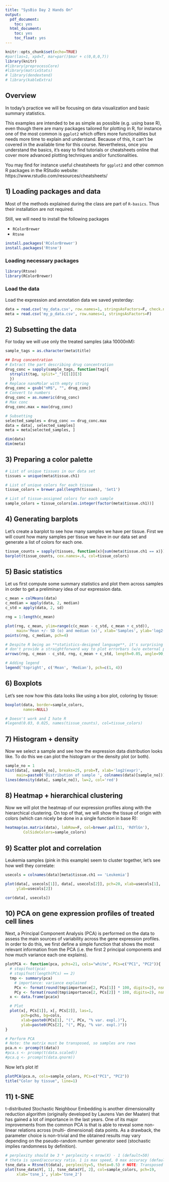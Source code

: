 ```yaml
---
title: "SysBio Day 2 Hands On"
output:
  pdf_document:
    toc: yes
  html_document:
    toc: yes
    toc_float: yes
---
```


```r
knitr::opts_chunk$set(echo=TRUE)
#par(las=1, xpd=T, mar=par()$mar + c(0,0,0,7))
library(knitr)
#library(preprocessCore)
#library(matrixStats)
# library(dendextend)
# library(kableExtra)
```

## Overview

In today's practice we will be focusing on data visualization and basic summary
statistics.

This examples are intended to be as simple as possible (e.g. using base R),
even though there are many packages tailored for plotting in R, for instance one
of the most common is `ggplot2` which offers more functionalities but needs
more time to explain and understand. Because of this, it can't be covered in the
available time for this course. Nevertheless, once you understand the basics,
it's easy to find tutorials or cheatsheets online that cover more advanced
plotting techniques and/or functionalities.

You may find for instance useful cheatsheets for `ggplot2` and other common R
packages in the RStudio website: https://www.rstudio.com/resources/cheatsheets/

## 1) Loading packages and data

Most of the methods explained during the class are part of `R-basics`.
Thus their installation are not required.

Still, we will need to install the following packages

* `RColorBrewer`
* `Rtsne`

```r
install.packages('RColorBrewer')
install.packages('Rtsne')
```

### Loading necessary packages

```r
library(Rtsne)
library(RColorBrewer)
```

### Load the data

Load the expression and annotation data we saved yesterday:

```r
data = read.csv('my_data.csv', row.names=1, stringsAsFactors=F, check.names=F)
meta = read.csv('my_p_data.csv', row.names=1, stringsAsFactors=F)
```

## 2) Subsetting the data

For today we will use only the treated samples (aka 10000nM):

```r
sample_tags = as.character(meta$title)

## Drug concentration
# Extract the part describing drug concentration
drug_conc = sapply(sample_tags, function(tag){
  strsplit(tag, split="_")[[1]][3]
  })
# Replace nanoMolar with empty string
drug_conc = gsub("nM$", "", drug_conc)
# Convert to numbers
drug_conc = as.numeric(drug_conc)
# Max conc
drug_conc.max = max(drug_conc)

# Subsetting
selected_samples = drug_conc == drug_conc.max
data = data[, selected_samples]
meta = meta[selected_samples, ]

dim(data)
dim(meta)
```

## 3) Preparing a color palette

```r
# List of unique tissues in our data set
tissues = unique(meta$tissue.ch1)

# List of unique colors for each tissue
tissue_colors = brewer.pal(length(tissues), 'Set1')

# List of tissue-assigned colors for each sample
sample_colors = tissue_colors[as.integer(factor(meta$tissue.ch1))]
```

## 4) Generating barplots

Let's create a barplot to see how many samples we have per tissue. First we
will count how many samples per tissue we have in our data set and generate
a list of colors for each one.

```r
tissue_counts = sapply(tissues, function(x){sum(meta$tissue.ch1 == x)})
barplot(tissue_counts, cex.names=.6, col=tissue_colors)
```

## 5) Basic statistics

Let us first compute some summary statistics and  plot them across samples in
order to get a preliminary idea of our expression data.

```r
c_mean = colMeans(data)
c_median = apply(data, 2, median)
c_std = apply(data, 2, sd)

rng = 1:length(c_mean)

plot(rng, c_mean, ylim=range(c(c_mean - c_std, c_mean + c_std)),
     main='Mean +/- SD (o) and median (x)', xlab='Samples', ylab='log2(expr)')
points(rng, c_median, pch=4)

# Despite R being an **statistics-designed language**, it's surprising they
# don't provide a straightforward way to plot errorbars (w/o external packages)
arrows(rng, c_mean - c_std, rng, c_mean + c_std, length=0.05, angle=90, code=3)

# Adding legend
legend('topright', c('Mean', 'Median'), pch=c(1, 4))
```

## 6) Boxplots

Let's see now how this data looks like using a box plot, coloring by tissue:

```r
boxplot(data, border=sample_colors,
        names=NULL)

# Doesn't work and I hate R
#legend(0.03, 0.025, names(tissue_counts), col=tissue_colors)
```

## 7) Histogram + density

Now we select a sample and see how the expression data distribution looks like.
To do this we can plot the histogram or the density plot (or both).

```r
sample_no = 1
hist(data[, sample_no], breaks=25, prob=T, xlab='log2(expr)',
     main=paste0('Distribution of sample ', colnames(data)[sample_no]))
lines(density(data[, sample_no]), lw=2, col='red')
```

## 8) Heatmap + hierarchical clustering

Now we will plot the heatmap of our expression profiles along with the
hierarchical clustering. On top of that, we will show the tissue of origin with
colors (which can nicely be done in a single function in base R):

```r
heatmap(as.matrix(data), labRow=F, col=brewer.pal(11, 'RdYlGn'),
        ColSideColors=sample_colors)
```

## 9) Scatter plot and correlation

Leukemia samples (pink in this example) seem to cluster together, let's see how
well they correlate:

```r
usecols = colnames(data)[meta$tissue.ch1 == 'Leukemia']

plot(data[, usecols[1]], data[, usecols[2]], pch=20, xlab=usecols[1],
     ylab=usecols[2])

cor(data[, usecols])
```

## 10) PCA on gene expression profiles of treated cell lines

Next, a Principal Component Analysis (PCA) is performed on the data to assess
the main sources of variability across the gene expression profiles.
In order to do this, we first define a simple function that shows the most
relevant information from the PCA (i.e. the first 2 principal components and how
much variance each one explains).

```r
plotPCA <- function(pca, pchs=21, cols="white", PCs=c("PC1", "PC2")){
  # stopifnot(pca)
  # stopifnot(length(PCs) == 2)
  tmp <- summary(pca)
    # importance: variance explained
    PCx <- format(round(tmp$importance[2, PCs[1]] * 100, digits=2), nsmall=2)
    PCy <- format(round(tmp$importance[2, PCs[2]] * 100, digits=2), nsmall=2)
  x <- data.frame(pca$x)

  # Plot
  plot(x[, PCs[1]], x[, PCs[2]], las=1,
       pch=pchs, bg=cols,
       xlab=paste0(PCs[1], "(", PCx, "% var. expl.)"),
       ylab=paste0(PCs[2], "(", PCy, "% var. expl.)"))
}

# Perform PCA
# Note: the matrix must be transposed, so samples are rows
pca.n <- prcomp(t(data))
#pca.s <- prcomp(t(data.scaled))
#pca.q <- prcomp(t(data.qnorm))
```

Now let's plot it!

```r
plotPCA(pca.n, cols=sample_colors, PCs=c("PC1", "PC2"))
title("Color by tissue", line=1)
```

## 11) t-SNE

t-distributed Stochastic Neighbour Embedding is another dimensionality reduction
algorithm (originally developed by Laurens Van der Maaten) that has gained a lot
of importance in the last years. One of its major improvements from the common
PCA is that is able to reveal some non-linear relations across (multi-
dimensional) data points. As a drawback, the parameter choice is non-trivial and
the obtained results may vary depending on the pseudo-random number generator
seed (stochastic implies randomness by definition).

```r
# perplexity should be 3 * perplexity < nrow(X) - 1 (default=50)
# theta is speed/accuracy ratio. 1 is max speed, 0 max accuracy (default=0.5)
tsne_data = Rtsne(t(data), perplexity=5, theta=0.5) # NOTE: Transposed matrix!
plot(tsne_data$Y[, 1], tsne_data$Y[, 2], col=sample_colors, pch=19,
     xlab='tsne_1', ylab='tsne_2')
```
